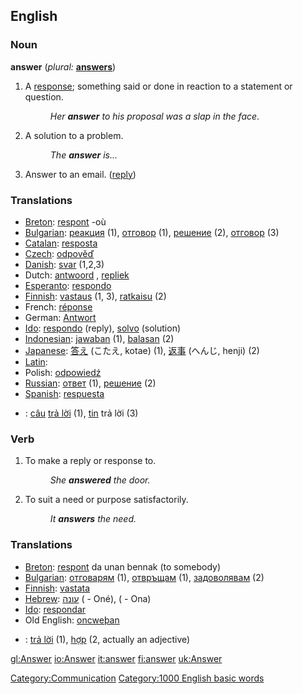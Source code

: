 ==English==

===Noun===
'''answer'''  (''plural:'' '''[[answers]]''')
# A [[response]]; something said or done in reaction to a statement or question.
#: ''Her '''answer''' to his proposal was a slap in the face''.
# A solution to a problem.
#:''The '''answer''' is...''
# Answer to an email. ([[reply]])

===Translations===
*[[Breton]]: [[respont]] {{m}} -où
*[[Bulgarian]]: [[реакция]] {{f}} (1), [[отговор]] {{m}} (1), [[решение]] {{n}} (2), [[отговор]] (3)
*[[Catalan]]: [[resposta]] {{f}}
*[[Czech]]: [[odpověď]] {{f}}
*[[Danish]]: [[svar]] {{n}} (1,2,3)
*Dutch: [[antwoord]] {{n}}, [[repliek]] {{m}}
*[[Esperanto]]: [[respondo]]
*[[Finnish]]: [[vastaus]] (1, 3), [[ratkaisu]] (2)
*French: [[réponse]] {{f}}
*German: [[Antwort]] {{n}}
*[[Ido]]: [[respondo]] (reply), [[solvo]] (solution)
*[[Indonesian]]: [[jawab]]an (1), [[balas]]an (2)
*[[Japanese]]: [[答え]] (こたえ, kotae) (1), [[返事]] (へんじ, henji) (2)
*[[Latin]]: [[]]
*Polish: [[odpowiedź]] {{f}}
*[[Russian]]: [[ответ]] (1), [[решение]] (2)
*[[Spanish]]: [[respuesta]] {{f}}
*{{vi}}: [[câu]] [[trả lời]] (1), [[Tin#Vietnamese|tin]] trả lời (3)

===Verb===
{{en-infl-reg-consonant|answer||}}
# To make a reply or response to.
#: ''She '''answered''' the door.''
# To suit a need or purpose satisfactorily.
#: ''It '''answers''' the need.''

===Translations===
*[[Breton]]: [[respont]] da unan bennak (to somebody)
*[[Bulgarian]]: [[отговарям]] (1), [[отвръщам]] (1), [[задоволявам]] (2)
*[[Finnish]]: [[vastata]]
*[[Hebrew]]: [[עונה]] ({{m}} - Oné), ({{f}} - Ona)
*[[Ido]]: [[respondar]]
*Old English: [[oncweþan]]
*{{vi}}: [[trả lời]] (1), [[hợp]] (2, actually an adjective)

[[Category:Communication]]
[[Category:1000 English basic words]]

[[gl:Answer]]
[[io:Answer]]
[[it:answer]]
[[fi:answer]]
[[uk:Answer]]